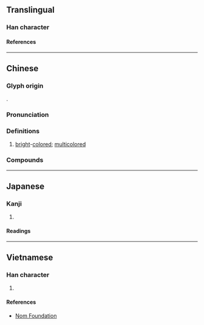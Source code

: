 {{also|斓}}
{{character info}}
==Translingual==

===Han character===
{{Han char|rn=67|rad=文|as=17|sn=21|four=07420|canj=YKANW|ids=⿰文闌}}

====References====
{{Han ref|kx=0477.220|dkj=13486|dj=0835.250|hdz=32171.090|uh=6595}}

----

==Chinese==
{{zh-forms|s=斓|alt=⿵门𫠣-second round simplified}}

===Glyph origin===
{{Han etym}}
{{Han compound|文|闌|ls=psc|c1=s|c2=p}}.

===Pronunciation===
{{zh-pron
|m=lán
|c=laan4
|mc=y
|oc=y
|cat=a
}}

===Definitions===
{{zh-hanzi}}

# [[bright]]-[[colored]]; [[multicolored]]

===Compounds===
{{zh-der|斑斕|斒斕|斕斑|斕斒}}

----

==Japanese==

===Kanji===
{{ja-kanji|grade=|rs=文17}}

# {{rfdef|ja|sort=文17}}

====Readings====
{{ja-readings
|on=らん, れん
|kun=あや
}}

----

==Vietnamese==

===Han character===
{{vi-readings|rs=文17|reading=lan}}

# {{rfdef|vi|sort=文17}}

====References====
* [http://nomfoundation.org/common/nom_details.php?codepoint=6595 Nom Foundation]